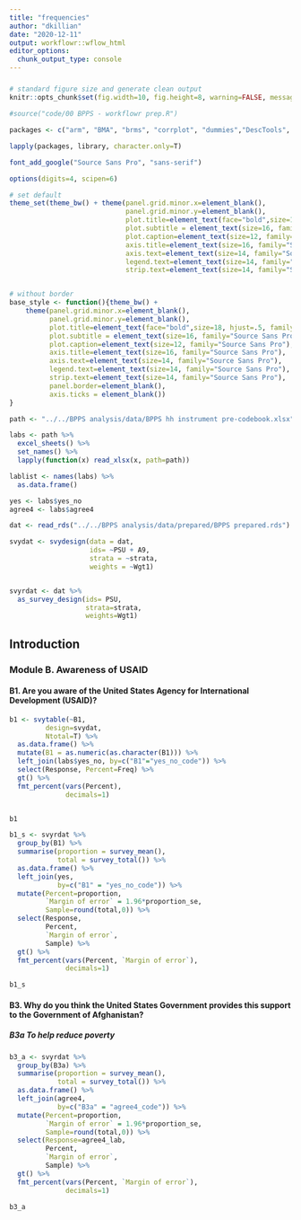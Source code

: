 ```yaml
---
title: "frequencies"
author: "dkillian"
date: "2020-12-11"
output: workflowr::wflow_html
editor_options:
  chunk_output_type: console
---
```


#####

```r

# standard figure size and generate clean output
knitr::opts_chunk$set(fig.width=10, fig.height=8, warning=FALSE, message=FALSE, cache=TRUE, error=T, echo=F)

```

```r
#source("code/00 BPPS - workflowr prep.R")

packages <- c("arm", "BMA", "brms", "corrplot", "dummies","DescTools", "estimatr","extrafont", "extrafontdb", "janitor", "reshape2","tidyr","broom", "haven", "HH","Hmisc","lubridate","knitr", "margins", "magrittr", "plotrix", "scales","survey", "srvyr", "sysfonts", "foreign","car", "ICC", "PowerUpR", "openxlsx", "ggrepel", "readr", "readxl", "sjmisc", "sjPlot", "sjstats", "sjlabelled", "skimr","labelled", "texreg", "janitor","psych","dplyr", "tidyverse", "bbplot", "viridis", "here", "ggridges", "ggthemes", "DT", "jtools", "huxtable", "stringi", "gghighlight", "plm", "rethinking" , "brms", "rstan", "rstanarm","tidybayes","texreg","gt","gtsummary","huxtable","stargazer", "gsynth", "panelView", "assertr", "pointblank", "validate", "sandwich", "knitr", "kableExtra", "formattable")

lapply(packages, library, character.only=T)

font_add_google("Source Sans Pro", "sans-serif")

options(digits=4, scipen=6)

# set default
theme_set(theme_bw() + theme(panel.grid.minor.x=element_blank(),
                             panel.grid.minor.y=element_blank(),
                             plot.title=element_text(face="bold",size=18, hjust=.5, family = "Source Sans Pro"),
                             plot.subtitle = element_text(size=16, family="Source Sans Pro"),
                             plot.caption=element_text(size=12, family="Source Sans Pro"),
                             axis.title=element_text(size=16, family="Source Sans Pro"),
                             axis.text=element_text(size=14, family="Source Sans Pro"),    
                             legend.text=element_text(size=14, family="Source Sans Pro"),
                             strip.text=element_text(size=14, family="Source Sans Pro"))) 


# without border
base_style <- function(){theme_bw() +
    theme(panel.grid.minor.x=element_blank(),
          panel.grid.minor.y=element_blank(),
          plot.title=element_text(face="bold",size=18, hjust=.5, family = "Source Sans Pro"),
          plot.subtitle = element_text(size=16, family="Source Sans Pro"),
          plot.caption=element_text(size=12, family="Source Sans Pro"),
          axis.title=element_text(size=16, family="Source Sans Pro"),
          axis.text=element_text(size=14, family="Source Sans Pro"),    
          legend.text=element_text(size=14, family="Source Sans Pro"),
          strip.text=element_text(size=14, family="Source Sans Pro"),
          panel.border=element_blank(),
          axis.ticks = element_blank()) 
}

path <- "../../BPPS analysis/data/BPPS hh instrument pre-codebook.xlsx"

labs <- path %>%
  excel_sheets() %>%
  set_names() %>%
  lapply(function(x) read_xlsx(x, path=path))

lablist <- names(labs) %>%
  as.data.frame()

yes <- labs$yes_no
agree4 <- labs$agree4

dat <- read_rds("../../BPPS analysis/data/prepared/BPPS prepared.rds")

svydat <- svydesign(data = dat,
                    ids= ~PSU + A9,
                    strata = ~strata,
                    weights = ~Wgt1)


svyrdat <- dat %>%
  as_survey_design(ids= PSU,
                   strata=strata,
                   weights=Wgt1)
```


## Introduction

### Module B. Awareness of USAID

#### B1. Are you aware of the United States Agency for International Development (USAID)? 

```r
b1 <- svytable(~B1,
         design=svydat,
         Ntotal=T) %>%
  as.data.frame() %>%
  mutate(B1 = as.numeric(as.character(B1))) %>%
  left_join(labs$yes_no, by=c("B1"="yes_no_code")) %>%
  select(Response, Percent=Freq) %>%
  gt() %>%
  fmt_percent(vars(Percent),
              decimals=1)


b1

```


```r
b1_s <- svyrdat %>%
  group_by(B1) %>%
  summarise(proportion = survey_mean(),
            total = survey_total()) %>%
  as.data.frame() %>%
  left_join(yes,
            by=c("B1" = "yes_no_code")) %>%
  mutate(Percent=proportion,
         `Margin of error` = 1.96*proportion_se,
         Sample=round(total,0)) %>%
  select(Response, 
         Percent,
         `Margin of error`,
         Sample) %>%
  gt() %>%
  fmt_percent(vars(Percent, `Margin of error`),
              decimals=1)

b1_s

```

#### B3. Why do you think the United States Government provides this support to the Government of Afghanistan?

##### B3a To help reduce poverty

```r
b3_a <- svyrdat %>%
  group_by(B3a) %>%
  summarise(proportion = survey_mean(),
            total = survey_total()) %>%
  as.data.frame() %>%
  left_join(agree4,
            by=c("B3a" = "agree4_code")) %>%
  mutate(Percent=proportion,
         `Margin of error` = 1.96*proportion_se,
         Sample=round(total,0)) %>%
  select(Response=agree4_lab, 
         Percent,
         `Margin of error`,
         Sample) %>%
  gt() %>%
  fmt_percent(vars(Percent, `Margin of error`),
              decimals=1)

b3_a
```
